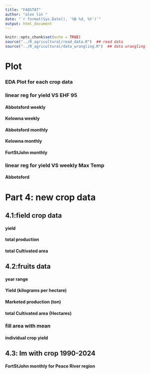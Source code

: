 ```yaml
---
title: "FAOSTAT"
author: "alex lin "
date: "`r format(Sys.Date(), '%B %d, %Y')`"
output: html_document
---
```

<script>
function toggleCollapsible(section) {
  var content = section.nextElementSibling;
  if (content.style.display === "none") {
    content.style.display = "block";
  } else {
    content.style.display = "none";
  }
}
</script>


```r
knitr::opts_chunk$set(echo = TRUE)
source("../R_agricultural/read_data.R")  ## read data
source("../R_agricultural/data_wrangling.R")  ## data wrangling
```
<h1 onclick="toggleCollapsible(this);">
<!--TEXT SHOWS: -->
<b>Plot</b>
</h1>
<div style="display:none;">  

</div>
<h3 onclick="toggleCollapsible(this);">
<!--TEXT SHOWS: -->
<b>EDA Plot for each crop data</b>
</h3>
<div style="display:none;">  
```r

plot_fao_data(data_fao)
```



```r
# FILTER data_x to start from 1961 as it is the start of the FAO data
#LOCAL_DATE
data_x <- data_x %>%
  filter(LOCAL_DATE >= "1961-01-01")

weekly_data_x <- aggregate_data_week(data_x)
monthly_data_x <- aggregate_data_month(data_x)

```
</div>

<h3 onclick="toggleCollapsible(this);">
<!--TEXT SHOWS: -->
<b>linear reg for yield VS EHF 95</b>
</h3>
<div style="display:none;">  
</div>

<h4 onclick="toggleCollapsible(this);">
<!--TEXT SHOWS: -->
<b>Abbotsford weekly</b>
</h4>
<div style="display:none;">  
```r
# Example usage:
results <- perform_linear_regression_weekly(weekly_data_x, data_fao,"Abbotsford", "week_Mean_EHF_95")

unique_crops <- unique(data_fao$Item)
#Print results for each crop
for (crop in unique_crops) {
  print(paste("Results for crop:", crop))
  print(results[[crop]]$summary)
  if (!is.null(results[[crop]]$plot)) {
    print(results[[crop]]$plot)
  }
}

```

</div>
<h4 onclick="toggleCollapsible(this);">
<!--TEXT SHOWS: -->
<b>Kelowna weekly</b>
</h4>
<div style="display:none;">  
```r
# Example usage:
results <- perform_linear_regression_weekly(weekly_data_x, data_fao,"Kelowna", "week_Mean_EHF_95")

unique_crops <- unique(data_fao$Item)
#Print results for each crop
for (crop in unique_crops) {
  print(paste("Results for crop:", crop))
  print(results[[crop]]$summary)
  if (!is.null(results[[crop]]$plot)) {
    print(results[[crop]]$plot)
  }
}

```

</div>

<h4 onclick="toggleCollapsible(this);">
<!--TEXT SHOWS: -->
<b>Abbotsford monthly</b>
</h4>
<div style="display:none;">  
```r
# Example usage:
results <- perform_linear_regression_monthly(monthly_data_x, data_fao,"Abbotsford", "maxmon_EHF_95")

unique_crops <- unique(data_fao$Item)
#Print results for each crop
for (crop in unique_crops) {
  print(paste("Results for crop:", crop))
  print(results[[crop]]$summary)
  if (!is.null(results[[crop]]$plot)) {
    print(results[[crop]]$plot)
  }
}

```


</div>

<h4 onclick="toggleCollapsible(this);">
<!--TEXT SHOWS: -->
<b>Kelowna monthly</b>
</h4>
<div style="display:none;">  
```r
# Example usage:
results <- perform_linear_regression_monthly(monthly_data_x, data_fao,"Kelowna", "maxmon_EHF_95")

unique_crops <- unique(data_fao$Item)
#Print results for each crop
for (crop in unique_crops) {
  print(paste("Results for crop:", crop))
  print(results[[crop]]$summary)
  if (!is.null(results[[crop]]$plot)) {
    print(results[[crop]]$plot)
  }
  
  
  
}

```


</div>

<h4 onclick="toggleCollapsible(this);">
<!--TEXT SHOWS: -->
<b> FortStJohn monthly</b>
</h4>
<div style="display:none;">  
```r
# Example usage:
results <- perform_linear_regression_monthly(monthly_data_x, data_fao,"FortStJoh", "maxmon_EHF_95")

unique_crops <- unique(data_fao$Item)
#Print results for each crop
for (crop in unique_crops) {
  print(paste("Results for crop:", crop))
  print(results[[crop]]$summary)
  if (!is.null(results[[crop]]$plot)) {
    print(results[[crop]]$plot)
  }
  
  
  
}

```


</div>
<h3 onclick="toggleCollapsible(this);">
<!--TEXT SHOWS: -->
<b>linear reg for yield VS weekly Max Temp</b>
</h3>
<div style="display:none;">  
</div>

<h4 onclick="toggleCollapsible(this);">
<!--TEXT SHOWS: -->
<b>Abbotsford</b>
</h4>
<div style="display:none;">  
```r
# Example usage:
results <- perform_linear_regression_weekly(weekly_data_x, data_fao,"Abbotsford", "week_Mean_Temperature")

unique_crops <- unique(data_fao$Item)
#Print results for each crop
for (crop in unique_crops) {
  print(paste("Results for crop:", crop))
  print(results[[crop]]$summary)
  if (!is.null(results[[crop]]$plot)) {
    print(results[[crop]]$plot)
  }
}

```




```r
# Summarize the data by Crop_Type to get the year range
crop_year<- crop_yield %>%
  group_by(Crop_Type) %>%
  summarize(Start_Year = min(REF_DATE), End_Year = max(REF_DATE))
crop_year

```



</div>
<h1 onclick="toggleCollapsible(this);">
<!--TEXT SHOWS: -->
<b>Part 4: new crop data</b>
</h1>
<div style="display:none;">  


</div>
<h2 onclick="toggleCollapsible(this);">
<!--TEXT SHOWS: -->
<b>4.1:field crop data</b>
</h2>
<div style="display:none;">  
</div>
<h4 onclick="toggleCollapsible(this);">
<!--TEXT SHOWS: -->
<b>yield</b>
</h4>
<div style="display:none;">  
```r
base_colors <- c('#FF0000', '#008000', '#0000FF', '#FF00FF', '#FFD700', 
                  '#8B008B') 

# Summarize production by year and crop type
# Plot the data
ggplot(crop_yield, aes(x = REF_DATE, y = yield, color = Crop_Type)) +
  geom_line() +
  geom_point() +
  #color
  scale_color_manual(values = base_colors) +
  labs(title = "yield of Crops over Time",
       x = "Year",
       y = "Average yield (kilograms per hectare)",
       color = "Crop Type") +
  theme_minimal() +
  facet_wrap(~GEO)
```


</div>
<h4 onclick="toggleCollapsible(this);">
<!--TEXT SHOWS: -->
<b>total production</b>
</h4>
<div style="display:none;">  
```r
# Summarize production by year and crop type
# Plot the data
ggplot(total_produ, aes(x = REF_DATE, y = Production, color = Crop_Type)) +
  geom_line() +
  geom_point() +
    scale_color_manual(values = base_colors) +
  labs(title = "Total Production (metric tonnes) over Time",
       x = "Year",
       y = "Total Production",
       color = "Crop Type") +
  theme_minimal() +
  facet_wrap(~GEO)
```
</div>
<h4 onclick="toggleCollapsible(this);">
<!--TEXT SHOWS: -->
<b>total Cultivated area</b>
</h4>
<div style="display:none;">  
```r
# Summarize production by year and crop type
# Plot the data
ggplot(total_produ, aes(x = REF_DATE, y = Production, color = Crop_Type)) +
  geom_line() +
  geom_point() +
    scale_color_manual(values = base_colors) +
  labs(title = "Total Production (metric tonnes) over Time",
       x = "Year",
       y = "Total Production",
       color = "Crop Type") +
  theme_minimal() +
  facet_wrap(~GEO)
```

</div>
<h2 onclick="toggleCollapsible(this);">
<!--TEXT SHOWS: -->
<b>4.2:fruits data</b>
</h2>
<div style="display:none;">  




</div>
<h4 onclick="toggleCollapsible(this);">
<!--TEXT SHOWS: -->
<b>year range</b>
</h4>
<div style="display:none;">  
```r
fruit_year <- data_statcan_fruit %>%
  group_by(Estimates,Crop_Type) %>%
  summarize(Start_Year = min(REF_DATE), End_Year = max(REF_DATE))
#order by Start_Year
fruit_year <- fruit_year[order(fruit_year$Start_Year),]
print(fruit_year,n = Inf, width = Inf)
```

</div>
<h4 onclick="toggleCollapsible(this);">
<!--TEXT SHOWS: -->
<b>Yield (kilograms per hectare)</b>
</h4>
<div style="display:none;">  


```r

# Summarize production by year and crop type
# Plot the data
# Define the base colors
base_colors <- c('#0000FF', '#008000', '#FF0000', '#000000', '#FF00FF', 
                 '#FFA500', '#D2B48C', '#808000', 
                 '#FFFF00', 
                 '#40E0D0', '#00BFFF', '#A52A2A',
                 '#8A2BE2')
#drop na
full_fruits_yield_plot <- full_fruits %>%
  filter(!is.na(Yield_kg_per_ha)) 
ggplot(full_fruits_yield_plot, aes(x = Year, y = Yield_kg_per_ha, color = Crop_Type)) +
  geom_line() +
  geom_point() +
  labs(title = "Yield (kilograms per hectare) of Crops over Time",
       x = "Year",
       y = "Yield",
       color = "Crop Type") +
  theme_minimal()+
  scale_x_continuous(breaks = seq(min(full_fruits$Year), max(full_fruits$Year), by = 1))+
   scale_color_manual(values = base_colors)



# Plot the data
# ggplot(data_statcan_fruit_zoomed, aes(x = REF_DATE, y = Production, color = Crop_Type)) +
#   geom_line() +
#   geom_point() +
#   labs(title = "Production of Crops over Time",
#        x = "Year",
#        y = "Production",
#        color = "Crop Type") +
#   theme_minimal() 
```
</div>
<h4 onclick="toggleCollapsible(this);">
<!--TEXT SHOWS: -->
<b>Marketed production (ton)</b>
</h4>
<div style="display:none;">  
```r

ggplot(full_fruits, aes(x = Year, y = Production_Tons, color = Crop_Type)) +
  geom_line() +
  geom_point() +
  labs(title = "Yield (kilograms per hectare) of Crops over Time",
       x = "Year",
       y = "Yield",
       color = "Crop Type") +
  theme_minimal()+
  scale_x_continuous(breaks = seq(min(full_fruits$Year), max(full_fruits$Year), by = 5))+
   scale_color_manual(values = base_colors)
```



</div>
<h4 onclick="toggleCollapsible(this);">
<!--TEXT SHOWS: -->
<b>total Cultivated area (Hectares)</b>
</h4>
<div style="display:none;">  


```r

ggplot(full_fruits_yield_plot, aes(x = Year, y = Area_Hectares, color = Crop_Type)) +
  geom_line() +
  geom_point() +
  labs(title = "Cultivated area (Hectares) of Crops over Time",
       x = "Year",
       y = "Area",
       color = "Crop Type") +
  theme_minimal()+
  scale_x_continuous(breaks = seq(min(full_fruits$Year), max(full_fruits$Year), by = 1))+
   scale_color_manual(values = base_colors)

full_fruits_zoom_area <- full_fruits %>%
   filter(Area_Hectares <= 3000)
ggplot(full_fruits_zoom_area, aes(x = Year, y = Area_Hectares, color = Crop_Type)) +
  geom_line() +
  geom_point() +
  labs(title = "Cultivated area (Hectares) of Crops over Time",
       x = "Year",
       y = "Area",
       color = "Crop Type") +
  theme_minimal()+
  scale_x_continuous(breaks = seq(min(full_fruits$Year), max(full_fruits$Year), by = 1))+
   scale_color_manual(values = base_colors)

fruits_zoom_more <- full_fruits %>%
   filter(Area_Hectares <= 1000)
ggplot(fruits_zoom_more, aes(x = Year, y = Area_Hectares, color = Crop_Type)) +
  geom_line() +
  geom_point() +
  labs(title = "Cultivated area (Hectares) of Crops over Time",
       x = "Year",
       y = "Area",
       color = "Crop Type") +
  theme_minimal()+
  scale_x_continuous(breaks = seq(min(full_fruits$Year), max(full_fruits$Year), by = 1))+
   scale_color_manual(values = base_colors)
```

## filter some fruits types
```r
extend_fruits <- full_fruits %>%
   filter(Crop_Type == "plums and prune plums" | Crop_Type == "pears" | Crop_Type == "nectarines" | Crop_Type == "sour cherries" | Crop_Type == "strawberries" | Crop_Type == "peaches" | Crop_Type == "apricots") %>%
  filter(Year >= 2002)

#plot
ggplot(extend_fruits, aes(x = Year, y = Area_Hectares, color = Crop_Type)) +
  geom_line() +
  geom_point() +
  labs(title = "Cultivated area (Hectares) of Crops over Time",
       x = "Year",
       y = "Area",
       color = "Crop Type") +
  theme_minimal()+
  scale_x_continuous(breaks = seq(2002, max(full_fruits$Year), by = 1))

```

</div>
<h3 onclick="toggleCollapsible(this);">
<!--TEXT SHOWS: -->
<b>fill area with mean </b>
</h3>
<div style="display:none;">  
#### mean as previous value
```r
# Calculate the mean area for each crop type
# Calculate mean areas by Crop_Type
mean_areas <- full_fruits %>%
  group_by(Crop_Type) %>%
  summarize(Mean_Area = mean(Area_Hectares, na.rm = TRUE))

# Fill NA values in full_fruits$Area_Hectares with the corresponding mean
full_fruits_filled <- full_fruits %>%
  left_join(mean_areas, by = "Crop_Type") %>%
  mutate(Area_Hectares = ifelse(is.na(Area_Hectares), Mean_Area, Area_Hectares)) %>%
  select(-Mean_Area) # Remove the Mean_Area column if not needed

# Now you can proceed with your plotting or any other analysis
ggplot(full_fruits_filled, aes(x = Year, y = Area_Hectares, color = Crop_Type)) +
  geom_line() +
  theme_minimal()

```

#### calculate the yield again
```r
full_fruits_filled$Yield_kg_per_ha <- full_fruits_filled$Production_Kg / full_fruits_filled$Area_Hectares


# Summarize production by year and crop type

ggplot(full_fruits_filled, aes(x = Year, y = Yield_kg_per_ha, color = Crop_Type)) +
  geom_line() +
  geom_point() +
  geom_vline(xintercept = 2001, linetype = "dashed",color = "red") +
  labs(title = "Yield (kilograms per hectare) of Crops over Time",
       x = "Year",
       y = "Yield",
       color = "Crop Type") +
  theme_minimal()+
  scale_x_continuous(breaks = seq(min(full_fruits$Year), max(full_fruits$Year), by = 5))+
  scale_color_manual(values = base_colors)



```

</div>
<h4 onclick="toggleCollapsible(this);">
<!--TEXT SHOWS: -->
<b>individual crop yield</b>
</h4>
<div style="display:none;">  
```r
for (i in unique(full_fruits_filled$Crop_Type)){
  p <- ggplot(full_fruits_filled %>% filter(Crop_Type == i), aes(x = Year, y = Yield_kg_per_ha)) +
    geom_line() +
    geom_point() +
      geom_vline(xintercept = 2001, linetype = "dashed",color = "red") +
    labs(title = paste("Yield of Crops over Time for", i),
         x = "Year",
         y = "Yield",
         color = "Crop Type") +
    theme_minimal() 
  print(p)
}

```

```r
# Summarize production by year and crop type
# Plot the data

#filter REF_DATE to 2011-2019
# data_statcan_fruit_com <- data_statcan_fruit %>%
#   filter(REF_DATE >= "2011" & REF_DATE <= "2019")
# 
# ggplot(data_statcan_fruit_com, aes(x = REF_DATE, y = Production, color  = interaction(Estimates, Crop_Type))) +
#   geom_line() +
#   geom_point() +
#   labs(title = "Production of Crops over Time",
#        x = "Year",
#        y = "Production",
#        color = "Crop Type") +
#   theme_minimal() 
# 
# #filter Production less than 15000
# data_statcan_fruit_less <- data_statcan_fruit_com %>%
#   filter(Production <= 15000)
# 
# #for loop of Crop_Type to plot
# for (i in unique(data_statcan_fruit_less$Crop_Type)){
#   p <- ggplot(data_statcan_fruit_less %>% filter(Crop_Type == i), aes(x = REF_DATE, y = Production, color  = (Estimates))) +
#     geom_line() +
#     geom_point() +
#     labs(title = paste("Production of Crops over Time for", i),
#          x = "Year",
#          y = "Production",
#          color = "Crop Type") +
#     theme_minimal() 
#   print(p)
# }
# 
# 
# 
# #filter Production less than 15000
# data_statcan_fruit_more <- data_statcan_fruit_com %>%
#   filter(Production > 10000)
# ggplot(data_statcan_fruit_more , aes(x = REF_DATE, y = Production,  color  = interaction(Estimates, Crop_Type))) +
#     geom_line() +
#     geom_point() +
#     labs(title = paste("Production of Crops over Time"),
#          x = "Year",
#          y = "Production",
#          color = "Crop Type") +
#     theme_minimal() 

```


</div>
<h2 onclick="toggleCollapsible(this);">
<!--TEXT SHOWS: -->
<b>4.3: lm with crop 1990-2024</b>
</h2>
<div style="display:none;">  

</div>

<h4 onclick="toggleCollapsible(this);">
<!--TEXT SHOWS: -->
<b> FortStJohn monthly for Peace River region</b>
</h4>
<div style="display:none;">  
```r
# Example usage:
results <- perform_lm_monthly_statcan(monthly_data_x, crop_yield,"FortStJoh", "maxmon_EHF_95","Peace River, 8 - British Columbia")
#crop_yield
unique_crops <- unique(crop_yield$Crop_Type)
#Print results for each crop
for (crop in unique_crops) {
  print(paste("Results for crop:", crop))
  print(results[[crop]]$summary)
  if (!is.null(results[[crop]]$plot)) {
    print(results[[crop]]$plot)
  }
  
  
  
}

```

